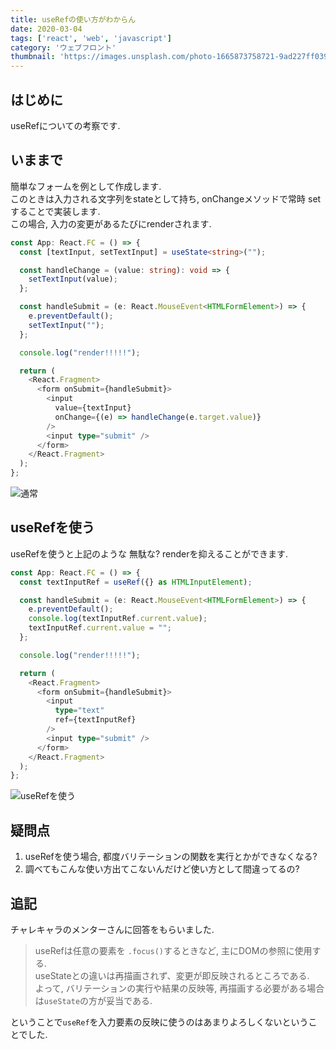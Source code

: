 ```yaml
---
title: useRefの使い方がわからん
date: 2020-03-04
tags: ['react', 'web', 'javascript']
category: 'ウェブフロント'
thumbnail: 'https://images.unsplash.com/photo-1665873758721-9ad227ff0398?crop=entropy&cs=tinysrgb&fit=max&fm=jpg&ixid=MnwzNzQ1NzR8MHwxfHJhbmRvbXx8fHx8fHx8fDE2NjY1Mjk4MTY&ixlib=rb-4.0.3&q=80&w=1080'
---
```


## はじめに

useRefについての考察です.

## いままで

簡単なフォームを例として作成します.\
このときは入力される文字列をstateとして持ち, onChangeメソッドで常時 set することで実装します.\
この場合, 入力の変更があるたびにrenderされます.

```typescript
const App: React.FC = () => {
  const [textInput, setTextInput] = useState<string>("");

  const handleChange = (value: string): void => {
    setTextInput(value);
  };

  const handleSubmit = (e: React.MouseEvent<HTMLFormElement>) => {
    e.preventDefault();
    setTextInput("");
  };

  console.log("render!!!!!");

  return (
    <React.Fragment>
      <form onSubmit={handleSubmit}>
        <input
          value={textInput}
          onChange={(e) => handleChange(e.target.value)}
        />
        <input type="submit" />
      </form>
    </React.Fragment>
  );
};
```

![通常](https://gyazo.com/4d98d9937cfda55b099165d73dcd3287.gif)

## useRefを使う

useRefを使うと上記のような 無駄な? renderを抑えることができます.

```typescript
const App: React.FC = () => {
  const textInputRef = useRef({} as HTMLInputElement);

  const handleSubmit = (e: React.MouseEvent<HTMLFormElement>) => {
    e.preventDefault();
    console.log(textInputRef.current.value);
    textInputRef.current.value = "";
  };

  console.log("render!!!!!");

  return (
    <React.Fragment>
      <form onSubmit={handleSubmit}>
        <input
          type="text"
          ref={textInputRef}
        />
        <input type="submit" />
      </form>
    </React.Fragment>
  );
};
```

![useRefを使う](https://gyazo.com/8d5fc6e0896eb975b12b45c368d33c41.gif)

## 疑問点

1. useRefを使う場合, 都度バリテーションの関数を実行とかができなくなる?
2. 調べてもこんな使い方出てこないんだけど使い方として間違ってるの?

## 追記

チャレキャラのメンターさんに回答をもらいました.

> useRefは任意の要素を `.focus()`するときなど, 主にDOMの参照に使用する.\
> useStateとの違いは再描画されず、変更が即反映されるところである.\
> よって, バリテーションの実行や結果の反映等, 再描画する必要がある場合は`useState`の方が妥当である.

ということで`useRef`を入力要素の反映に使うのはあまりよろしくないということでした.
